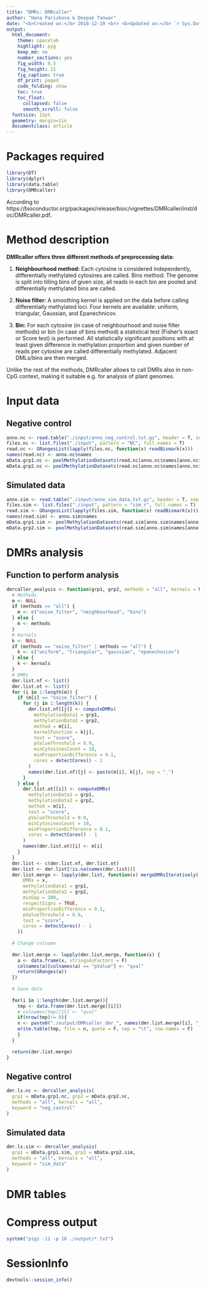 ```yaml
---
title: "DMRs: DMRcaller"
author: "Hana Parizkova & Deepak Tanwar"
date: "<b>Created on:</b> 2018-12-19 <br> <b>Updated on:</b> `r Sys.Date()`"
output:
  html_document:
    theme: spacelab
    highlight: pyg
    keep_md: no
    number_sections: yes
    fig_width: 8.5
    fig_height: 11
    fig_caption: true
    df_print: paged
    code_folding: show
    toc: true
    toc_float:
      collapsed: false
      smooth_scroll: false
  fontsize: 12pt
  geometry: margin=1in
  documentclass: article
---
```


# Packages required
```r
library(DT)
library(dplyr)
library(data.table)
library(DMRcaller)
```

According to https://bioconductor.org/packages/release/bioc/vignettes/DMRcaller/inst/doc/DMRcaller.pdf.

# Method description

**DMRcaller offers three different methods of preprocessing data:**

1. **Neighbourhood method:** Each cytosine is considered independently, differentially methylated cytosines are called.
Bins method: The genome is split into tilling bins of given size, all reads in each bin are pooled and differentially methylated bins are called.

2. **Noise filter:** A smoothing kernel is applied on the data before calling differentially methylated loci. Four kernels are available: uniform, triangular, Gaussian, and Epanechnicov.

3. **Bin:** For each cytosine (in case of neighbourhood and noise filter methods) or bin (in case of bins method) a statistical test (Fisher’s exact or Score test) is performed. All statistically significant positions with at least given difference in methylation proportion and given number of reads per cytosine are called differentially methylated. Adjacent DMLs/bins are then merged.

Unlike the rest of the methods, DMRcaller allows to call DMRs also in non-CpG context, making it suitable e.g. for analysis of plant genomes.


# Input data

## Negative control
```r
anno.nc <- read.table("./input/anno_neg_control.txt.gz", header = T, sep = "\t", stringsAsFactors = F)
files.nc <- list.files("./input", pattern = "NC", full.names = T)
read.nc <- GRangesList(lapply(files.nc, function(x) readBismark(x)))
names(read.nc) <- anno.nc$names
mData.grp1.nc <- poolMethylationDatasets(read.nc[anno.nc$names[anno.nc$Group == "Group1"]])
mData.grp2.nc <- poolMethylationDatasets(read.nc[anno.nc$names[anno.nc$Group == "Group2"]])
```


## Simulated data
```r
anno.sim <- read.table("./input/anno_sim_data.txt.gz", header = T, sep = "\t", stringsAsFactors = F)
files.sim <- list.files("./input", pattern = "sim_r", full.names = T)
read.sim <- GRangesList(lapply(files.sim, function(x) readBismark(x)))
names(read.sim) <- anno.sim$names
mData.grp1.sim <- poolMethylationDatasets(read.sim[anno.sim$names[anno.sim$Group == "Group1"]])
mData.grp2.sim <- poolMethylationDatasets(read.sim[anno.sim$names[anno.sim$Group == "Group2"]])
```


# DMRs analysis

## Function to perform analysis
```r
dmrcaller_analysis <- function(grp1, grp2, methods = "all", kernals = NULL, keyword) {
  # Methods
  m <- NULL
  if (methods == "all") {
    m <- c("noise_filter", "neighbourhood", "bins")
  } else {
    m <- methods
  }
  # Kernals
  k <- NULL
  if (methods == "noise_filter" | methods == "all") {
    k <- c("uniform", "triangular", "gaussian", "epanechnicov")
  } else {
    k <- kernals
  }
  # DMRs
  dmr.list.nf <- list()
  dmr.list.ot <- list()
  for (i in 1:length(m)) {
    if (m[i] == "noise_filter") {
      for (j in 1:length(k)) {
        dmr.list.nf[[j]] <- computeDMRs(
          methylationData1 = grp1,
          methylationData2 = grp2,
          method = m[i],
          kernelFunction = k[j],
          test = "score",
          pValueThreshold = 0.9,
          minCytosinesCount = 10,
          minProportionDifference = 0.1,
          cores = detectCores() - 1
        )
        names(dmr.list.nf)[j] <- paste(m[i], k[j], sep = "_")
      }
    } else {
      dmr.list.ot[[i]] <- computeDMRs(
        methylationData1 = grp1,
        methylationData2 = grp2,
        method = m[i],
        test = "score",
        pValueThreshold = 0.9,
        minCytosinesCount = 10,
        minProportionDifference = 0.1,
        cores = detectCores() - 1
      )
      names(dmr.list.ot)[i] <- m[i]
    }
  }
  dmr.list <- c(dmr.list.nf, dmr.list.ot)
  dmr.list <- dmr.list[!is.na(names(dmr.list))]
  dmr.list.merge <- lapply(dmr.list, function(x) mergeDMRsIteratively(
      DMRs = x,
      methylationData1 = grp1,
      methylationData2 = grp2,
      minGap = 200,
      respectSigns = TRUE,
      minProportionDifference = 0.1,
      pValueThreshold = 0.9,
      test = "score",
      cores = detectCores() - 1
    ))
  
  # Change colname
  
  dmr.list.merge <- lapply(dmr.list.merge, function(x) {
    a <- data.frame(x, stringsAsFactors = F)
    colnames(a)[colnames(a) == "pValue"] <- "qval"
    return(GRanges(a))
  })
  
  # Save data
  
  for(i in 1:length(dmr.list.merge)){
    tmp <- data.frame(dmr.list.merge[[i]])
    # colnames(tmp)[15] <- "qval"
    if(nrow(tmp)!= 0){
    n <- paste0("./output/DMRcaller_dmr_", names(dmr.list.merge)[i], "_", keyword, ".txt")
    write.table(tmp, file = n, quote = F, sep = "\t", row.names = F)
    }
  }
  
  return(dmr.list.merge)
}
```


## Negative control

```r
dmr.ls.nc <- dmrcaller_analysis(
  grp1 = mData.grp1.nc, grp2 = mData.grp2.nc,
  methods = "all", kernals = "all",
  keyword = "neg_control"
)
```


## Simulated data

```r
dmr.ls.sim <- dmrcaller_analysis(
  grp1 = mData.grp1.sim, grp2 = mData.grp2.sim,
  methods = "all", kernals = "all",
  keyword = "sim_data"
)
```


# DMR tables

<!-- ## Function -->

<!-- ```{r} -->
<!-- display_table <- function(df, fdr.col){ -->
<!-- c <- df[, fdr.col][df[, fdr.col] <= 0.05] -->

<!-- if(length(c) == 0){ -->
<!-- datatable( -->
<!--   df, -->
<!--   rownames = F, -->
<!--   filter = "top", extensions = c("Buttons", "ColReorder"), options = list( -->
<!--     pageLength = 10, -->
<!--     buttons = c("copy", "csv", "excel", "pdf", "print"), -->
<!--     colReorder = list(realtime = FALSE), -->
<!--     dom = "fltBip" -->
<!--   ) -->
<!-- ) -->
<!-- } else{ -->
<!-- datatable( -->
<!--   df, -->
<!--   rownames = F, -->
<!--   filter = "top", extensions = c("Buttons", "ColReorder"), options = list( -->
<!--     pageLength = 10, -->
<!--     buttons = c("copy", "csv", "excel", "pdf", "print"), -->
<!--     colReorder = list(realtime = FALSE), -->
<!--     dom = "fltBip" -->
<!--   ) -->
<!-- ) %>% -->
<!--   formatStyle( -->
<!--     fdr.col, -->
<!--     backgroundColor = styleEqual(c, rep("#66C2A5", length(c))) -->
<!--   ) -->
<!-- } -->
<!-- } -->
<!-- ``` -->


<!-- ## Negative control {.tabset .tabset-pills} -->

<!-- ```{r, results='asis'} -->

<!-- cat(sprintf(paste("###",  names(dmr.ls.sim)))) -->
<!-- #   cat("### Table \n \n") -->

<!-- t <- htmltools::tagList( -->
<!--   lapply(dmr.ls.sim, function(x) { -->
<!--     df <- data.frame(x) -->
<!--     fdr.col <- "qval" -->

<!--     c <- df[, fdr.col][df[, fdr.col] <= 0.05] -->

<!--     if (length(c) == 0) { -->
<!--       datatable( -->
<!--         df, -->
<!--         rownames = F, -->
<!--         filter = "top", extensions = c("Buttons", "ColReorder"), options = list( -->
<!--           pageLength = 10, -->
<!--           buttons = c("copy", "csv", "excel", "pdf", "print"), -->
<!--           colReorder = list(realtime = FALSE), -->
<!--           dom = "fltBip" -->
<!--         ) -->
<!--       ) -->
<!--     } else { -->
<!--       datatable( -->
<!--         df, -->
<!--         rownames = F, -->
<!--         filter = "top", extensions = c("Buttons", "ColReorder"), options = list( -->
<!--           pageLength = 10, -->
<!--           buttons = c("copy", "csv", "excel", "pdf", "print"), -->
<!--           colReorder = list(realtime = FALSE), -->
<!--           dom = "fltBip" -->
<!--         ) -->
<!--       ) %>% -->
<!--         formatStyle( -->
<!--           fdr.col, -->
<!--           backgroundColor = styleEqual(c, rep("#66C2A5", length(c))) -->
<!--         ) -->
<!--     } -->
<!--   }) -->
<!-- ) -->
<!-- t -->

<!-- # t <- dmr.ls.sim -->
<!-- #  -->
<!-- # # print to HTML -->
<!-- # cat("# Results \n \n ") -->
<!-- # for (i in seq_along(names(t))) { -->
<!-- #   name <- names(t)[i] -->
<!-- #   cat("\n \n") -->
<!-- #   cat(sprintf("## Gears: %s {.tabset .tabset-pills} \n \n", name)) -->
<!-- #   cat("### Table \n \n") -->
<!-- #   print(htmltools::tagList(datatable(data.frame(t[[i]])))) -->
<!-- #   cat("\n \n") -->
<!-- # } -->
<!-- ``` -->



# Compress output
```r
system("pigz -11 -p 16 ./output/*.txt")
```


# SessionInfo

```r
devtools::session_info()
```